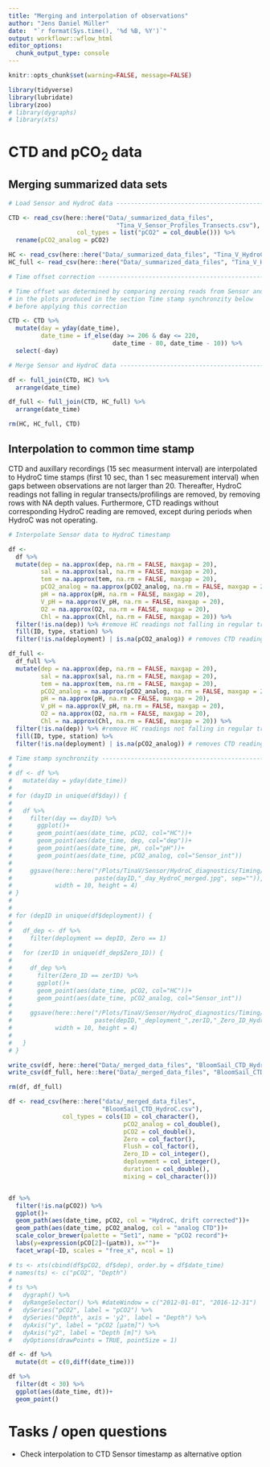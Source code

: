 ```yaml
---
title: "Merging and interpolation of observations"
author: "Jens Daniel Müller"
date:  "`r format(Sys.time(), '%d %B, %Y')`"
output: workflowr::wflow_html
editor_options:
  chunk_output_type: console
---
```


```r
knitr::opts_chunk$set(warning=FALSE, message=FALSE)
```


```r
library(tidyverse)
library(lubridate)
library(zoo)
# library(dygraphs)
# library(xts)
```


# CTD and pCO~2~ data

## Merging summarized data sets


```r
# Load Sensor and HydroC data ---------------------------------------------

CTD <- read_csv(here::here("Data/_summarized_data_files",
                              "Tina_V_Sensor_Profiles_Transects.csv"),
                   col_types = list("pCO2" = col_double())) %>% 
  rename(pCO2_analog = pCO2)

HC <- read_csv(here::here("Data/_summarized_data_files", "Tina_V_HydroC.csv"))
HC_full <- read_csv(here::here("Data/_summarized_data_files", "Tina_V_HydroC_full.csv"))

# Time offset correction ----------------------------------------------

# Time offset was determined by comparing zeroing reads from Sensor and HC
# in the plots produced in the section Time stamp synchronzity below
# before applying this correction

CTD <- CTD %>% 
  mutate(day = yday(date_time),
         date_time = if_else(day >= 206 & day <= 220,
                             date_time - 80, date_time - 10)) %>% 
  select(-day)

# Merge Sensor and HydroC data --------------------------------------------

df <- full_join(CTD, HC) %>% 
  arrange(date_time)

df_full <- full_join(CTD, HC_full) %>% 
  arrange(date_time)

rm(HC, HC_full, CTD)
```


## Interpolation to common time stamp

CTD and auxillary recordings (15 sec measurment interval) are interpolated to HydroC time stamps (first 10 sec, than 1 sec measurement interval) when gaps between observations are not larger than 20. Thereafter, HydroC readings not falling in regular transects/profilings are removed, by removing rows with NA depth values. Furthermore, CTD readings without corresponding HydroC reading are removed, except during periods when HydroC was not operating.

```r

# Interpolate Sensor data to HydroC timestamp

df <-
  df %>%
  mutate(dep = na.approx(dep, na.rm = FALSE, maxgap = 20),
         sal = na.approx(sal, na.rm = FALSE, maxgap = 20),
         tem = na.approx(tem, na.rm = FALSE, maxgap = 20),
         pCO2_analog = na.approx(pCO2_analog, na.rm = FALSE, maxgap = 20),
         pH = na.approx(pH, na.rm = FALSE, maxgap = 20),
         V_pH = na.approx(V_pH, na.rm = FALSE, maxgap = 20),
         O2 = na.approx(O2, na.rm = FALSE, maxgap = 20),
         Chl = na.approx(Chl, na.rm = FALSE, maxgap = 20)) %>% 
  filter(!is.na(dep)) %>% #remove HC readings not falling in regular transects/profilings
  fill(ID, type, station) %>% 
  filter(!is.na(deployment) | is.na(pCO2_analog)) # removes CTD readings without corresponding HydroC reading, except during periods when HydroC was not operating

df_full <-
  df_full %>%
  mutate(dep = na.approx(dep, na.rm = FALSE, maxgap = 20),
         sal = na.approx(sal, na.rm = FALSE, maxgap = 20),
         tem = na.approx(tem, na.rm = FALSE, maxgap = 20),
         pCO2_analog = na.approx(pCO2_analog, na.rm = FALSE, maxgap = 20),
         pH = na.approx(pH, na.rm = FALSE, maxgap = 20),
         V_pH = na.approx(V_pH, na.rm = FALSE, maxgap = 20),
         O2 = na.approx(O2, na.rm = FALSE, maxgap = 20),
         Chl = na.approx(Chl, na.rm = FALSE, maxgap = 20)) %>% 
  filter(!is.na(dep)) %>% #remove HC readings not falling in regular transects/profilings
  fill(ID, type, station) %>% 
  filter(!is.na(deployment) | is.na(pCO2_analog)) # removes CTD readings without corresponding HydroC reading, except during periods when HydroC was not operating

# Time stamp synchronzity -------------------------------------------------
# 
# df <- df %>% 
#   mutate(day = yday(date_time))
# 
# for (dayID in unique(df$day)) {
#   
#   df %>%
#     filter(day == dayID) %>% 
#       ggplot()+
#       geom_point(aes(date_time, pCO2, col="HC"))+
#       geom_point(aes(date_time, dep, col="dep"))+
#       geom_point(aes(date_time, pH, col="pH"))+
#       geom_point(aes(date_time, pCO2_analog, col="Sensor_int"))
#       
#     ggsave(here::here("/Plots/TinaV/Sensor/HydroC_diagnostics/Timing/day",
#                       paste(dayID,"_day_HydroC_merged.jpg", sep="")),
#            width = 10, height = 4)
# }
# 
# 
# for (depID in unique(df$deployment)) {
#   
#   df_dep <- df %>%
#     filter(deployment == depID, Zero == 1)
#   
#   for (zerID in unique(df_dep$Zero_ID)) {
#     
#     df_dep %>%
#       filter(Zero_ID == zerID) %>% 
#       ggplot()+
#       geom_point(aes(date_time, pCO2, col="HC"))+
#       geom_point(aes(date_time, pCO2_analog, col="Sensor_int"))
#     
#     ggsave(here::here("/Plots/TinaV/Sensor/HydroC_diagnostics/Timing/Zeroing",
#                       paste(depID,"_deployment_",zerID,"_Zero_ID_HydroC.jpg", sep="")),
#            width = 10, height = 4)
#     
#   }
# }

```


```r

write_csv(df, here::here("Data/_merged_data_files", "BloomSail_CTD_HydroC.csv"))
write_csv(df_full, here::here("Data/_merged_data_files", "BloomSail_CTD_HydroC_full.csv"))

rm(df, df_full)

```


```r

df <- read_csv(here::here("data/_merged_data_files",
                          "BloomSail_CTD_HydroC.csv"),
               col_types = cols(ID = col_character(),
                                pCO2_analog = col_double(),
                                pCO2 = col_double(),
                                Zero = col_factor(),
                                Flush = col_factor(),
                                Zero_ID = col_integer(),
                                deployment = col_integer(),
                                duration = col_double(),
                                mixing = col_character()))


df %>% 
  filter(!is.na(pCO2)) %>% 
  ggplot()+
  geom_path(aes(date_time, pCO2, col = "HydroC, drift corrected"))+
  geom_path(aes(date_time, pCO2_analog, col = "analog CTD"))+
  scale_color_brewer(palette = "Set1", name = "pCO2 record")+
  labs(y=expression(pCO[2]~(µatm)), x="")+
  facet_wrap(~ID, scales = "free_x", ncol = 1)

# ts <- xts(cbind(df$pCO2, df$dep), order.by = df$date_time)
# names(ts) <- c("pCO2", "Depth")
# 
# ts %>% 
#   dygraph() %>% 
#   dyRangeSelector() %>% #dateWindow = c("2012-01-01", "2016-12-31")
#   dySeries("pCO2", label = "pCO2") %>% 
#   dySeries("Depth", axis = 'y2', label = "Depth") %>% 
#   dyAxis("y", label = "pCO2 [µatm]") %>% 
#   dyAxis("y2", label = "Depth [m]") %>% 
#   dyOptions(drawPoints = TRUE, pointSize = 1)

```

```r

df <- df %>% 
  mutate(dt = c(0,diff(date_time)))

df %>% 
  filter(dt < 30) %>% 
  ggplot(aes(date_time, dt))+
  geom_point()

```



# Tasks / open questions

- Check interpolation to CTD Sensor timestamp as alternative option
